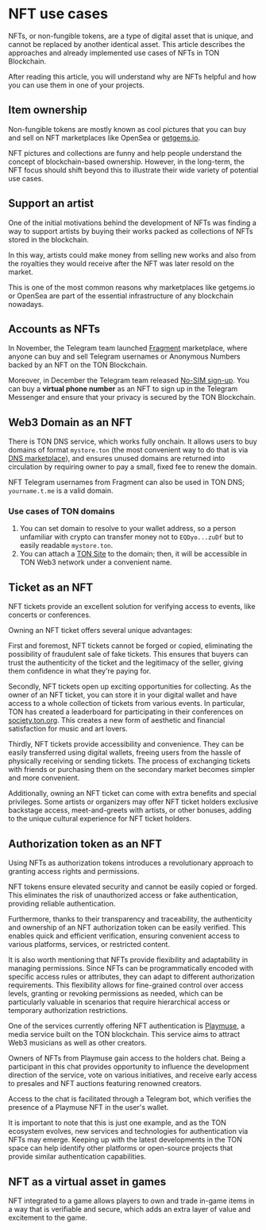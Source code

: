 
# NFT use cases

NFTs, or non-fungible tokens, are a type of digital asset that is unique, and cannot be replaced by another identical asset. This article describes the approaches and already implemented use cases of NFTs in TON Blockchain.

After reading this article, you will understand why are NFTs helpful and how you can use them in one of your projects.

## Item ownership

Non-fungible tokens are mostly known as cool pictures that you can buy and sell on NFT marketplaces like OpenSea or [getgems.io](https://getgems.io).

NFT pictures and collections are funny and help people understand the concept of blockchain-based ownership. However, in the long-term, the NFT focus should shift beyond this to illustrate their wide variety of potential use cases.

## Support an artist

One of the initial motivations behind the development of NFTs was finding a way to support artists by buying their works packed as collections of NFTs stored in the blockchain.

In this way, artists could make money from selling new works and also from the royalties they would receive after the NFT was later resold on the market.

This is one of the most common reasons why marketplaces like getgems.io or OpenSea are part of the essential infrastructure of any blockchain nowadays.

## Accounts as NFTs

In November, the Telegram team launched [Fragment](https://fragment.com/) marketplace, where anyone can buy and sell Telegram usernames or Anonymous Numbers backed by an NFT on the TON Blockchain.

Moreover, in December the Telegram team released [No-SIM sign-up](https://telegram.org/blog/ultimate-privacy-topics-2-0#sign-up-without-a-sim-card). You can buy a **virtual phone number** as an NFT to sign up in the Telegram Messenger and ensure that your privacy is secured by the TON Blockchain.

## Web3 Domain as an NFT

There is TON DNS service, which works fully onchain. It allows users to buy domains of format `mystore.ton` (the most convenient way to do that is via [DNS marketplace](https://dns.ton.org/)), and ensures unused domains are returned into circulation by requiring owner to pay a small, fixed fee to renew the domain.

NFT Telegram usernames from Fragment can also be used in TON DNS; `yourname.t.me` is a valid domain.

### Use cases of TON domains

1. You can set domain to resolve to your wallet address, so a person unfamiliar with crypto can transfer money not to `EQDyo...zuDf` but to easily readable `mystore.ton`.
2. You can attach a [TON Site](/v3/guidelines/web3/ton-proxy-sites/how-to-run-ton-site) to the domain; then, it will be accessible in TON Web3 network under a convenient name.

## Ticket as an NFT

NFT tickets provide an excellent solution for verifying access to events, like concerts or conferences.

Owning an NFT ticket offers several unique advantages:

First and foremost, NFT tickets cannot be forged or copied, eliminating the possibility of fraudulent sale of fake tickets. This ensures that buyers can trust the authenticity of the ticket and the legitimacy of the seller, giving them confidence in what they're paying for.

Secondly, NFT tickets open up exciting opportunities for collecting. As the owner of an NFT ticket, you can store it in your digital wallet and have access to a whole collection of tickets from various events. In particular, TON has created a leaderboard for participating in their conferences on [society.ton.org](https://society.ton.org/contributors?tab=leaderboard). This creates a new form of aesthetic and financial satisfaction for music and art lovers.

Thirdly, NFT tickets provide accessibility and convenience. They can be easily transferred using digital wallets, freeing users from the hassle of physically receiving or sending tickets. The process of exchanging tickets with friends or purchasing them on the secondary market becomes simpler and more convenient.

Additionally, owning an NFT ticket can come with extra benefits and special privileges. Some artists or organizers may offer NFT ticket holders exclusive backstage access, meet-and-greets with artists, or other bonuses, adding to the unique cultural experience for NFT ticket holders.

## Authorization token as an NFT

Using NFTs as authorization tokens introduces a revolutionary approach to granting access rights and permissions.

NFT tokens ensure elevated security and cannot be easily copied or forged. This eliminates the risk of unauthorized access or fake authentication, providing reliable authentication.

Furthermore, thanks to their transparency and traceability, the authenticity and ownership of an NFT authorization token can be easily verified. This enables quick and efficient verification, ensuring convenient access to various platforms, services, or restricted content.

It is also worth mentioning that NFTs provide flexibility and adaptability in managing permissions. Since NFTs can be programmatically encoded with specific access rules or attributes, they can adapt to different authorization requirements. This flexibility allows for fine-grained control over access levels, granting or revoking permissions as needed, which can be particularly valuable in scenarios that require hierarchical access or temporary authorization restrictions.

One of the services currently offering NFT authentication is [Playmuse](https://playmuse.org/), a media service built on the TON blockchain. This service aims to attract Web3 musicians as well as other creators.

Owners of NFTs from Playmuse gain access to the holders chat. Being a participant in this chat provides opportunity to influence the development direction of the service, vote on various initiatives, and receive early access to presales and NFT auctions featuring renowned creators.

Access to the chat is facilitated through a Telegram bot, which verifies the presence of a Playmuse NFT in the user's wallet.

It is important to note that this is just one example, and as the TON ecosystem evolves, new services and technologies for authentication via NFTs may emerge. Keeping up with the latest developments in the TON space can help identify other platforms or open-source projects that provide similar authentication capabilities.

## NFT as a virtual asset in games

NFT integrated to a game allows players to own and trade in-game items in a way that is verifiable and secure, which adds an extra layer of value and excitement to the game.

<Feedback />
